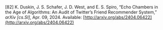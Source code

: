 \[82\]	K. Duskin, J. S. Schafer, J. D. West, and E. S. Spiro, “Echo Chambers in the Age of Algorithms: An Audit of Twitter’s Friend Recommender System,” *arXiv \[cs.SI\]*, Apr. 09, 2024\. Available: [http://arxiv.org/abs/2404.06422](http://arxiv.org/abs/2404.06422)